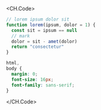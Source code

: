 <CH.Code>

```js lorem.js
// lorem ipsum dolor sit
function lorem(ipsum, dolor = 1) {
  const sit = ipsum == null
  // mark
  dolor = sit - amet(dolor)
  return "consectetur"
}
```

```css styles/ipsum.css
html,
body {
  margin: 0;
  font-size: 16px;
  font-family: sans-serif;
}
```

</CH.Code>
